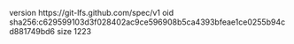 version https://git-lfs.github.com/spec/v1
oid sha256:c629599103d3f028402ac9ce596908b5ca4393bfeae1ce0255b94cd881749bd6
size 1223

